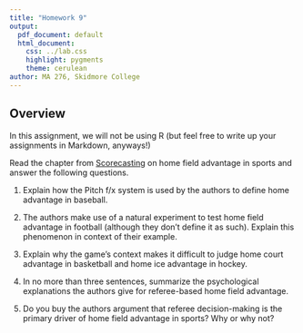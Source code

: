 ```yaml
---
title: "Homework 9"
output:
  pdf_document: default
  html_document:
    css: ../lab.css
    highlight: pygments
    theme: cerulean
author: MA 276, Skidmore College
---
```


## Overview

In this assignment, we will not be using R (but feel free to write up your assignments in Markdown, anyways!)

Read the chapter from [Scorecasting](https://statsbylopez.files.wordpress.com/2016/01/scorecasting_hfa.pdf) on home field advantage in sports and answer the following questions.

1. Explain how the Pitch f/x system is used by the authors to define home advantage in baseball.

2. The authors make use of a natural experiment to test home field advantage in football (although they don't define it as such). Explain this phenomenon in context of their example.

3. Explain why the game's context makes it difficult to judge home court advantage in basketball and home ice advantage in hockey.

4. In no more than three sentences, summarize the psychological explanations the authors give for referee-based home field advantage. 

5. Do you buy the authors argument that referee decision-making is the primary driver of home field advantage in sports? Why or why not?
